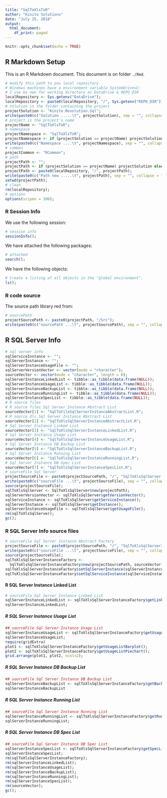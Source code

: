 ```yaml
---
title: "SqlToXlsToR"
author: "Kinito Solutions"
date: "July 25, 2018"
output:
  html_document:
    df_print: paged
---
```


```r
knitr::opts_chunk$set(echo = TRUE)
```

## R Markdown Setup

This is an R Markdown document. This document is on folder `./Rmd`.

```r
# modify this path to you local repository
# Windows machines have a environment variable SystemDrive=C:
# I use my own for working directory as DataDrive & REPO_DIR
localRepository <- Sys.getenv("DataDrive");
localRepository <- paste0(localRepository, "/", Sys.getenv("REPO_DIR"));
# solution is the folder containing the project
projectSolution <- "Kinito.Revolution.Sql";
write(paste0(c("Solution .....\t", projectSolution), sep = "", collapse = ""), stdout());
# project is the project's name
projectName <- "SqlToXlsToR";
# namespace
projectNamespace <- "SqlToXlsToR";
projectNamespace <- if (projectSolution == projectName) projectSolution else paste0(projectSolution, ".", projectName);
write(paste0(c("Namespace ....\t", projectNamespace), sep = "", collapse = ""), stdout());
# common
projectCommon <- "RCommon";
# path
projectPath <- "";
projectPath <- if (projectSolution == projectName) projectSolution else paste0(projectSolution, "/", projectName);
projectPath <- paste0(localRepository, "/", projectPath);
write(paste0(c("Path new .....\t", projectPath), sep = "", collapse = ""), stdout());
setwd(projectPath);
# clean
rm(localRepository);
# options
options(scipen = 100);
```

### R Session Info

We use the following session:

```r
# session info
sessionInfo();
```

We have attached the following packages:

```r
# attached
search();
```

We have the following objects:

```r
# Create a listing of all objects in the "global environment".
ls();
```

### R code source

The source path library red from:

```r
# sourcePath
projectSourcePath <- paste0(projectPath, "/Src");
write(paste0(c("sourcePath ...\t", projectSourcePath), sep = "", collapse = ""), stdout());
```

## R SQL Server Info

```r
# sql server info
sqlServiceInstance <- "";
sqlServerInstance <- "";
sqlServerInstanceUsageFile <- "";
sqlServerVersionVector <- vector(mode = "character");
sourceVector <- vector(mode = "character", length = 6);
sqlServerInstanceLinkedList <- tibble::as_tibble(data.frame(NULL));
sqlServerInstanceUsageList <- tibble::as_tibble(data.frame(NULL));
sqlServerInstanceBackupList <- tibble::as_tibble(data.frame(NULL));
sqlServerInstanceRunningList <- tibble::as_tibble(data.frame(NULL));
sqlServerInstanceSpecList <- tibble::as_tibble(data.frame(NULL));
# R source files
# R source files Sql Server Instance Abstract List
sourceVector[1] <- "SqlToFileSqlServerInstanceAbstractList.R";
# R source Xls Sql Server Instance Abstract List
sourceVector[2] <- "SqlToXlsSqlServerInstanceAbstractList.R";
# Sql Server Instance Linked List
sourceVector[3] <- "SqlToXlsSqlServerInstanceLinkedList.R";
# Sql Server Instance Usage List
sourceVector[4] <- "SqlToXlsSqlServerInstanceUsageList.R";
# Sql Server Instance DB Backup List
sourceVector[5] <- "SqlToXlsSqlServerInstanceBackupList.R";
# Sql Server Instance Running List
sourceVector[6] <- "SqlToXlsSqlServerInstanceRunningList.R";
# Sql Server Instance DB Spec List
sourceVector[7] <- "SqlToXlsSqlServerInstanceSpecList.R";
# sourceFile Sql Server
projectSourceFile <- paste0(projectSourcePath, "/", "SqlToXlsSqlServer.R");
write(paste0(c("sourceFile ...\t", projectSourceFile), sep = "", collapse = ""), stdout());
source(projectSourceFile);
sqlToXlsSqlServer <- SqlToXlsSqlServer$new(projectPath);
sqlServerVersionVector <- sqlToXlsSqlServer$getVersionVector();
sqlServiceInstance <- sqlToXlsSqlServer$getServiceInstance();
sqlServerInstance <- sqlToXlsSqlServer$getInstance();
sqlServerInstanceUsageFile <- sqlToXlsSqlServer$getUsageFile();
rm(sqlToXlsSqlServer);
gc();
```

### R SQL Server Info source files

```r
# sourceFile Sql Server Instance Abstract Factory
projectSourceFile <- paste0(projectSourcePath, "/", "SqlToXlsSqlServerInstanceFactory.R");
write(paste0(c("sourceFile ...\t", projectSourceFile), sep = "", collapse = ""), stdout());
source(projectSourceFile);
sqlToXlsSqlServerInstanceFactory <-
  SqlToXlsSqlServerInstanceFactory$new(projectSourcePath, sourceVector);
sqlToXlsSqlServerInstanceFactory$setSqlServerInstance(sqlServerInstance);
sqlToXlsSqlServerInstanceFactory$setSqlServiceInstance(sqlServiceInstance);
```

#### R SQL Server Instance Linked List

```r
# sourceFile Sql Server Instance Linked List
sqlServerInstanceLinkedList <- sqlToXlsSqlServerInstanceFactory$getLinkedList();
sqlServerInstanceLinkedList;
```

##### R SQL Server Instance Usage List

```r
## sourceFile Sql Server Instance Usage List
sqlServerInstanceUsageList <- sqlToXlsSqlServerInstanceFactory$getUsageList();
sqlServerInstanceUsageList;
require(gridExtra)
plot1 <- sqlToXlsSqlServerInstanceFactory$getUsageListBarplot();
plot2 <- sqlToXlsSqlServerInstanceFactory$getUsageListPiechart();
grid.arrange(plot1, plot2, ncol=2);
```

##### R SQL Server Instance DB Backup List
```r
## sourceFile Sql Server Instance DB Backup List
sqlServerInstanceBackupList <- sqlToXlsSqlServerInstanceFactory$getBackupList();
sqlServerInstanceBackupList
```

##### R SQL Server Instance Running List

```r
## sourceFile Sql Server Instance Running List
sqlServerInstanceRunningList <- sqlToXlsSqlServerInstanceFactory$getRunningList();
sqlServerInstanceRunningList;
```

##### R SQL Server Instance DB Spec List

```r
## sourceFile Sql Server Instance DB Spec List
sqlServerInstanceSpecList <- sqlToXlsSqlServerInstanceFactory$getSpecList();
sqlServerInstanceSpecList;
rm(sqlToXlsSqlServerInstanceFactory);
rm(sqlServerInstanceLinkedList);
rm(sqlServerInstanceUsageList);
rm(sqlServerInstanceBackupList);
rm(sqlServerInstanceRunningList);
rm(sqlServerInstanceSpecList);
rm(sourceVector);
gc();
```










